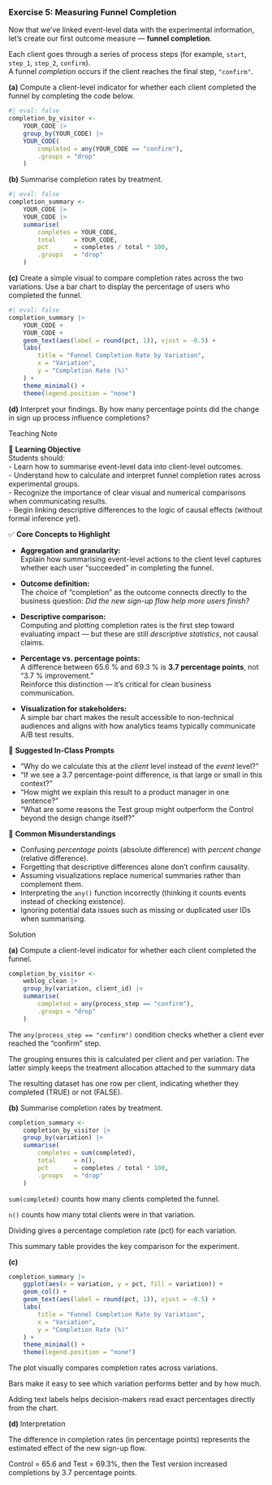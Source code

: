 <!-- question-type: inclass -->
### Exercise 5: Measuring Funnel Completion

Now that we've linked event-level data with the experimental information, let's create our first outcome measure — **funnel completion**.

Each client goes through a series of process steps (for example, `start`, `step_1`, `step_2`, `confirm`).  
A funnel *completion* occurs if the client reaches the final step, `"confirm"`.

**(a)** Compute a client-level indicator for whether each client completed the funnel by completing the code below.

```r
#| eval: false
completion_by_visitor <- 
    YOUR_CODE |>
    group_by(YOUR_CODE) |>
    YOUR_CODE(
        completed = any(YOUR_CODE == "confirm"),
        .groups = "drop"
    )

```

**(b)** Summarise completion rates by treatment.

```r
#| eval: false
completion_summary <- 
    YOUR_CODE |>
    YOUR_CODE |>
    summarise(
        completes = YOUR_CODE,
        total     = YOUR_CODE,
        pct       = completes / total * 100,
        .groups   = "drop"
    )

```

**(c)** Create a simple visual to compare completion rates across the two variations. Use a bar chart to display the percentage of users who completed the funnel.

```r
#| eval: false
completion_summary |> 
    YOUR_CODE +
    YOUR_CODE +
    geom_text(aes(label = round(pct, 1)), vjust = -0.5) +
    labs(
        title = "Funnel Completion Rate by Variation",
        x = "Variation",
        y = "Completion Rate (%)"
    ) +
    theme_minimal() +
    theme(legend.position = "none")
```

**(d)** Interpret your findings. By how many percentage points did the change in sign up process influence completions?

<!-- BEGIN PROFILE:r-teaching-guide -->
::: {.content-visible when-profile="r-teaching-guide"}

::: {.teaching-block}

::: {.teaching-block-header}
Teaching Note
:::

::: {.teaching-block-body}

🎯 **Learning Objective**  
Students should:  
- Learn how to summarise event-level data into client-level outcomes.  
- Understand how to calculate and interpret funnel completion rates across experimental groups.  
- Recognize the importance of clear visual and numerical comparisons when communicating results.  
- Begin linking descriptive differences to the logic of causal effects (without formal inference yet).

✅ **Core Concepts to Highlight**

- **Aggregation and granularity:**  
  Explain how summarising event-level actions to the client level captures whether each user “succeeded” in completing the funnel.

- **Outcome definition:**  
  The choice of “completion” as the outcome connects directly to the business question: *Did the new sign-up flow help more users finish?*

- **Descriptive comparison:**  
  Computing and plotting completion rates is the first step toward evaluating impact — but these are still *descriptive statistics*, not causal claims.

- **Percentage vs. percentage points:**  
  A difference between 65.6 % and 69.3 % is **3.7 percentage points**, not “3.7 % improvement.”  
  Reinforce this distinction — it’s critical for clean business communication.

- **Visualization for stakeholders:**  
  A simple bar chart makes the result accessible to non-technical audiences and aligns with how analytics teams typically communicate A/B test results.

💬 **Suggested In-Class Prompts**

- “Why do we calculate this at the *client* level instead of the *event* level?”  
- “If we see a 3.7 percentage-point difference, is that large or small in this context?”  
- “How might we explain this result to a product manager in one sentence?”  
- “What are some reasons the Test group might outperform the Control beyond the design change itself?”  

📌 **Common Misunderstandings**

- Confusing *percentage points* (absolute difference) with *percent change* (relative difference).  
- Forgetting that descriptive differences alone don’t confirm causality.  
- Assuming visualizations replace numerical summaries rather than complement them.  
- Interpreting the `any()` function incorrectly (thinking it counts events instead of checking existence).  
- Ignoring potential data issues such as missing or duplicated user IDs when summarising.


:::

:::

:::
<!-- END PROFILE:r-teaching-guide -->

<!-- BEGIN PROFILE:r-solutions -->
::: {.content-visible when-profile="r-solutions" when-profile="r-teaching-guide"}

::: {.solution-block}

::: {.solution-block-header}
Solution
:::

::: {.solution-block-body}

**(a)** Compute a client-level indicator for whether each client completed the funnel.

```r
completion_by_visitor <- 
    weblog_clean |>
    group_by(variation, client_id) |>
    summarise(
        completed = any(process_step == "confirm"),
        .groups = "drop"
    )
```

The `any(process_step == "confirm")` condition checks whether a client ever reached the "confirm" step.

The grouping ensures this is calculated per client and per variation. The latter simply keeps the treatment allocation attached to the summary data

The resulting dataset has one row per client, indicating whether they completed (TRUE) or not (FALSE).

**(b)** Summarise completion rates by treatment.

```r
completion_summary <- 
    completion_by_visitor |>
    group_by(variation) |>
    summarise(
        completes = sum(completed),
        total     = n(),
        pct       = completes / total * 100,
        .groups   = "drop"
    )
```

`sum(completed)` counts how many clients completed the funnel.

`n()` counts how many total clients were in that variation.

Dividing gives a percentage completion rate (pct) for each variation.

This summary table provides the key comparison for the experiment.

**(c)** 
```r
completion_summary |> 
    ggplot(aes(x = variation, y = pct, fill = variation)) +
    geom_col() +
    geom_text(aes(label = round(pct, 1)), vjust = -0.5) +
    labs(
        title = "Funnel Completion Rate by Variation",
        x = "Variation",
        y = "Completion Rate (%)"
    ) +
    theme_minimal() +
    theme(legend.position = "none")
```

The plot visually compares completion rates across variations.

Bars make it easy to see which variation performs better and by how much.

Adding text labels helps decision-makers read exact percentages directly from the chart.

**(d) ** Interpretation

The difference in completion rates (in percentage points) represents the estimated effect of the new sign-up flow.

Control = 65.6 and Test = 69.3%, then the Test version increased completions by 3.7 percentage points.
:::

:::

:::
<!-- END PROFILE:r-solutions -->